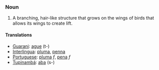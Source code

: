 === Noun ===
#A branching, hair-like structure that grows on the wings of birds that allows its wings to create lift.

==== Translations ====
*[[Guarani]]: [[ague]] (t-)
*[[Interlingua]]: [[pluma]], [[penna]]
*[[Portuguese]]: [[pluma]] ''f'', [[pena]] ''f''
*[[Tupinambá]]: [[aba]] (s-)